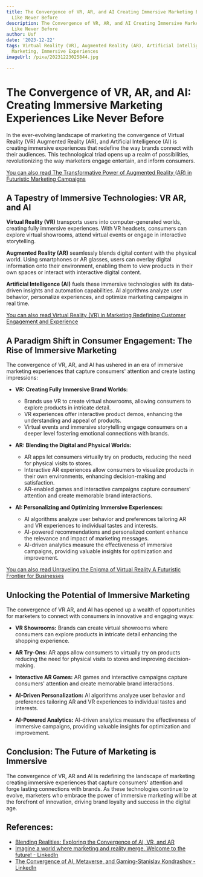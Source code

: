 ```yaml
---
title: The Convergence of VR, AR, and AI Creating Immersive Marketing Experiences
  Like Never Before
description: The Convergence of VR, AR, and AI Creating Immersive Marketing Experiences
  Like Never Before
author: Usf
date: '2023-12-22'
tags: Virtual Reality (VR), Augmented Reality (AR), Artificial Intelligence (AI),
  Marketing, Immersive Experiences
imageUrl: /pixa/20231223025844.jpg

---
```

# The Convergence of  VR, AR, and AI: Creating  Immersive Marketing Experiences Like Never Before

In the  ever-evolving landscape of  marketing the convergence of Virtual Reality (VR) Augmented Reality  (AR), and  Artificial Intelligence (AI) is creating immersive experiences that redefine the way brands connect with their audiences. This technological triad opens  up a realm of possibilities,  revolutionizing the  way marketers engage entertain, and inform consumers.

[You can also read The  Transformative  Power  of Augmented Reality (AR) in Futuristic Marketing Campaigns](The%20Transformative%20Power%20of%20Augmented%20Reality%20%28AR%29%20in%20Futuristic%20Marketing%20Campaigns)


## A Tapestry of Immersive Technologies: VR AR, and AI

**Virtual Reality (VR)** transports users into computer-generated worlds, creating fully immersive experiences. With VR headsets, consumers can explore virtual showrooms, attend virtual events or engage in interactive storytelling.

**Augmented  Reality (AR)**  seamlessly blends  digital content with  the physical world. Using smartphones or AR glasses, users can overlay digital  information onto their environment, enabling them to view products in their own  spaces or interact with interactive digital content.

**Artificial Intelligence  (AI)** fuels these immersive technologies with its data-driven insights and automation capabilities. AI algorithms  analyze user behavior, personalize experiences, and optimize marketing campaigns  in real time.

[You can also read Virtual Reality (VR) in Marketing Redefining Customer Engagement and Experience](Virtual%20Reality%20%28VR%29%20in%20Marketing%20Redefining%20Customer%20Engagement%20and%20Experience)


## A Paradigm  Shift  in  Consumer Engagement: The Rise of Immersive  Marketing

The convergence of VR, AR, and AI has ushered in an era of immersive marketing experiences that capture consumers' attention and create lasting impressions:

* **VR: Creating Fully Immersive Brand Worlds:**
  - Brands use VR to create virtual showrooms, allowing consumers to explore products in intricate detail.
  - VR experiences offer interactive product demos, enhancing the understanding and appeal of products.
   - Virtual events and immersive  storytelling engage consumers on a  deeper level fostering emotional connections with brands.

* **AR: Blending the Digital and Physical Worlds:**
  - AR apps  let consumers  virtually try on products, reducing the need for physical visits to  stores.
  - Interactive AR experiences allow consumers to visualize  products in their own environments, enhancing decision-making and satisfaction.
  - AR-enabled games and interactive campaigns capture  consumers' attention and create  memorable brand interactions.

* **AI: Personalizing and Optimizing Immersive Experiences:**
  - AI algorithms analyze user  behavior and preferences tailoring AR  and  VR experiences to individual tastes and interests.
  - AI-powered recommendations and personalized content enhance the relevance and impact  of marketing messages.
  - AI-driven  analytics measure the effectiveness of immersive  campaigns, providing valuable insights for optimization  and  improvement.

[You can also read Unraveling the Enigma of Virtual  Reality A Futuristic Frontier for Businesses](Unraveling%20the%20Enigma%20of%20Virtual%20Reality%20A%20Futuristic%20Frontier%20for%20Businesses)


## Unlocking the Potential of Immersive Marketing

The convergence of VR AR, and AI has opened  up a wealth of opportunities for marketers to connect with consumers  in innovative and engaging ways:

* **VR  Showrooms:** Brands can create virtual showrooms where consumers can explore products in intricate detail  enhancing the shopping experience.

* **AR Try-Ons:** AR apps  allow consumers to  virtually try on  products reducing the need for physical visits to stores and improving decision-making.

* **Interactive  AR Games:** AR games and interactive campaigns capture consumers' attention  and create memorable brand interactions.

*  **AI-Driven Personalization:** AI algorithms analyze user behavior and preferences tailoring AR and VR experiences to individual tastes and interests.

*  **AI-Powered Analytics:** AI-driven  analytics measure the effectiveness of immersive campaigns, providing valuable insights for optimization and improvement.

## Conclusion: The Future of Marketing is Immersive

The convergence of VR, AR and AI is redefining  the  landscape of marketing creating immersive experiences that capture consumers' attention and forge lasting connections with brands.  As these technologies continue to evolve, marketers who embrace the power of immersive marketing will be at the forefront of  innovation, driving brand loyalty and success in the digital age.

## References:
- [Blending Realities: Exploring the Convergence of AI, VR, and AR](https://blog.thatagency.com/blending-realities-with-ai-vr-and-ar)
- [Imagine a world where marketing and reality merge. Welcome to the future! - LinkedIn](https://www.linkedin.com/pulse/imagine-world-where-marketing-reality-merge-welcome-future-bonanno)
- [The Convergence of AI, Metaverse, and Gaming-Stanislav Kondrashov - LinkedIn](https://www.linkedin.com/pulse/convergence-ai-metaverse-gaming-glimpse-future-stanislav-kondrashov-oxe5e?trk=article-ssr-frontend-pulse_more-articles_related-content-card)

